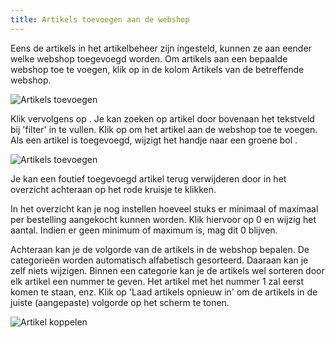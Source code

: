 ```yaml
---
title: Artikels toevoegen aan de webshop
---
```


Eens de artikels in het artikelbeheer zijn ingesteld, kunnen ze aan eender welke webshop toegevoegd worden. Om artikels aan een bepaalde webshop toe te voegen, klik op <LegacyAction img="artikels.png" /> in de kolom Artikels van de betreffende webshop. 

![Artikels toevoegen](./webshop_artikels_toevoegen.jpg)

Klik vervolgens op <LegacyAction img="pluscircle.png" text="Artikel toevoegen aan webshop" />. Je kan zoeken op artikel door bovenaan het tekstveld bij 'filter' in te vullen. Klik op <LegacyAction img="select.png" /> om het artikel aan de webshop toe te voegen. Als een artikel is toegevoegd, wijzigt het handje naar een groene bol <LegacyAction img="vinkjeGroenRond.png" />.

![Artikels toevoegen](./webshop_artikel_toevoegen_3.jpg)

Je kan een foutief toegevoegd artikel terug verwijderen door in het overzicht achteraan op het rode kruisje <LegacyAction img="remove.png" /> te klikken. 

In het overzicht kan je nog instellen hoeveel stuks er minimaal of maximaal per bestelling aangekocht kunnen worden. Klik hiervoor op 0 en wijzig het aantal. Indien er geen minimum of maximum is, mag dit 0 blijven. 

Achteraan kan je de volgorde van de artikels in de webshop bepalen. De categorieën worden automatisch alfabetisch gesorteerd. Daaraan kan je zelf niets wijzigen. Binnen een categorie kan je de artikels wel sorteren door elk artikel een nummer te geven. Het artikel met het nummer 1 zal eerst komen te staan, enz. Klik op 'Laad artikels opnieuw in' om de artikels in de juiste (aangepaste) volgorde op het scherm te tonen. 

![Artikel koppelen](./webshop_artikel_koppelen.jpg)
